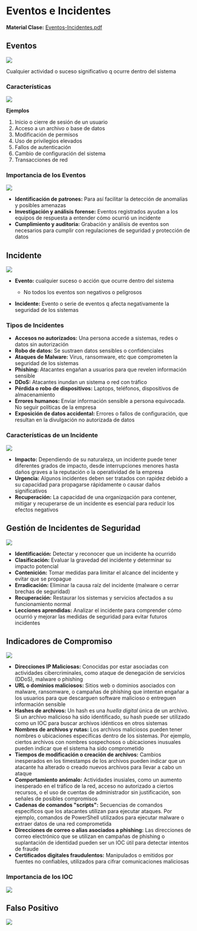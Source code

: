 
# Eventos e Incidentes

**Material Clase:** <a href="/ti3v34/docs/ppt14.pdf" target="_blank" rel="noopener noreferrer" className={styles.link}>Eventos-Incidentes.pdf</a>

## Eventos

![](/ti3v34/images/fig12.png)

Cualquier actividad o suceso significativo q ocurre dentro del sistema 

### Características

![](/ti3v34/images/fig13.png)

**Ejemplos**

1. Inicio o cierre de sesión de un usuario
2. Acceso a un archivo o base de datos
3. Modificación de permisos
4. Uso de privilegios elevados
5. Fallos de autenticación
6. Cambio de configuración del sistema
7. Transacciones de red

### Importancia de los Eventos

![](/ti3v34/images/fig14.png)

- **Identificación de patrones:** Para así facilitar la detección de anomalías y posibles amenazas
- **Investigación y análisis forense:** Eventos registrados ayudan a los equipos de respuesta a entender cómo ocurrió un incidente
- **Cumplimiento y auditoria:** Grabación y análisis de eventos son necesarios para cumplir con regulaciones de seguridad y protección de datos

## Incidente

![](/ti3v34/images/fig15.png)

- **Evento:** cualquier suceso o acción que ocurre dentro del sistema
	- No todos los eventos son negativos o peligrosos

- **Incidente:** Evento o serie de eventos q afecta negativamente la seguridad de los sistemas

### Tipos de Incidentes

- **Accesos no autorizados:** Una persona accede a sistemas, redes o datos sin autorización
- **Robo de datos:** Se sustraen datos sensibles o confidenciales
- **Ataques de Malware:** Virus, ransomware, etc que comprometen la seguridad de los sistemas
- **Phishing:** Atacantes engañan a usuarios para que revelen información sensible
- **DDoS:** Atacantes inundan un sistema o red con tráfico
- **Pérdida o robo de dispositivos:** Laptops, teléfonos, dispositivos de almacenamiento
- **Errores humanos:** Enviar información sensible a persona equivocada. No seguir políticas de la empresa
- **Exposición de datos accidental:** Errores o fallos de configuración, que resultan en la divulgación no autorizada de datos

### Características de un Incidente

![](/ti3v34/images/fig16.png)

- **Impacto:** Dependiendo de su naturaleza, un incidente puede tener diferentes grados de impacto, desde interrupciones menores hasta daños graves a la reputación o la operatividad de la empresa
- **Urgencia:** Algunos incidentes deben ser tratados con rapidez debido a su capacidad para propagarse rápidamente o causar daños significativos
- **Recuperación:** La capacidad de una organizqación para contener, mitigar y recuperarse de un incidente es esencial para reducir los efectos negativos

## Gestión de Incidentes de Seguridad

![](/ti3v34/images/fig17.png)

- **Identificación:** Detectar y reconocer que un incidente ha ocurrido
- **Clasificación:** Evaluar la gravedad del incidente y determinar su impacto potencial
- **Contenición:** Tomar medidas para limitar el alcance del incidente y evitar que se propague
- **Erradicación:** Eliminar la causa raíz del incidente (malware o cerrar brechas de seguridad)
- **Recuperación:** Restaurar los sistemas y servicios afectados a su funcionamiento normal
- **Lecciones aprendidas:** Analizar el incidente para comprender cómo ocurrió y mejorar las medidas de seguridad para evitar futuros incidentes

## Indicadores de Compromiso

![](/ti3v34/images/fig18.png)

- **Direcciones IP Maliciosas:** Conocidas por estar asociadas con actividades cibercriminales, como ataque de denegación de servicios (DDoS), malware o phishing
- **URL o dominios maliciosos:** Sitios web o dominios asociados con malware, ransomware, o campañas de phishing que intentan engañar a los usuarios para que descarguen software malicioso o entreguen información sensible
- **Hashes de archivos:** Un hash es una *huella digital* única de un archivo. Si un archivo malicioso ha sido identificado, su hash puede ser utilizado como un IOC para buscar archivos idénticos en otros sistemas
- **Nombres de archivos y rutas:** Los archivos maliciosos pueden tener nombres o ubicaciones específicas dentro de los sistemas. Por ejemplo, ciertos archivos con nombres sospechosos o ubicaciones inusuales pueden indicar que el sistema ha sido comprometido
- **Tiempos de modificación o creación de archivos:** Cambios inesperados en los timestamps de los archivos pueden indicar que un atacante ha alterado o creado nuevos archivos para llevar a cabo un ataque
- **Comportamiento anómalo:** Actividades inusiales, como un aumento inesperado en el tráfico de la red, acceso no autorizado a ciertos recursos, o el uso de cuentas de administrador sin justificación, son señales de posibles compromisos
- **Cadenas de comandos "scripts":** Secuencias de comandos específicos que los atacantes utilizan para ejecutar ataques. Por ejemplo, comandos de PowerShell utilizados para ejecutar malware o extraer datos de una red comprometida
- **Direcciones de correo o alias asociados a phishing:** Las direcciones de correo electrónico que se utilizan en campañas de phishing o suplantación de identidad pueden ser un IOC útil para detectar intentos de fraude
- **Certificados digitales fraudulentos:** Manipulados o emitidos por fuentes no confiables, utilizados para cifrar comunicaciones maliciosas

### Importancia de los IOC

![](/ti3v34/images/fig19.png)


## Falso Positivo

![](/ti3v34/images/fig20.png)
